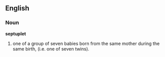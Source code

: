 ==English==

===Noun===
'''septuplet'''

#one of a group of seven babies born from the same mother during the same birth, (i.e. one of seven twins).